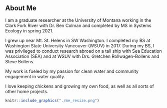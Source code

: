 <br>
<br>

## About Me


I am a graduate researcher at the University of Montana working in the Clark Fork River with Dr. Ben Colman and completed by MS in Systems Ecology in spring 2021.


I grew up near Mt. St. Helens in SW Washington. I completed my BS at Washington State University Vancouver (WSUV) in 2017. During my BS, I was privileged to conduct research abroad on a tall ship with Sea Education Association (SEA) and at WSUV with Drs. Gretchen Rollwagen-Bollens and Steve Bollens. 


My work is fueled by my passion for clean water and community engagement in water quality. 


I love keeping chickens and growing my own food, as well as all sorts of other home projects. 


```r
knitr::include_graphics("./me_resize.png")
```
